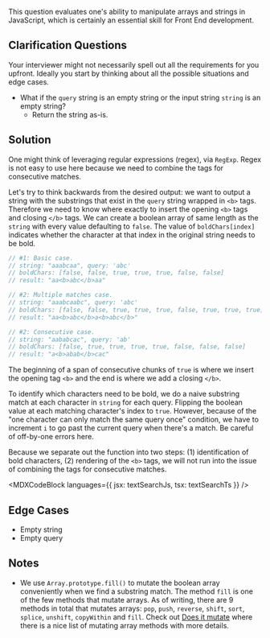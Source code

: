 

This question evaluates one's ability to manipulate arrays and strings in JavaScript, which is certainly an essential skill for Front End development.

## Clarification Questions

Your interviewer might not necessarily spell out all the requirements for you upfront. Ideally you start by thinking about all the possible situations and edge cases.

- What if the `query` string is an empty string or the input string `string` is an empty string?
  - Return the string as-is.

## Solution

One might think of leveraging regular expressions (regex), via `RegExp`. Regex is not easy to use here because we need to combine the tags for consecutive matches.

Let's try to think backwards from the desired output: we want to output a string with the substrings that exist in the `query` string wrapped in `<b>` tags. Therefore we need to know where exactly to insert the opening `<b>` tags and closing `</b>` tags. We can create a boolean array of same length as the `string` with every value defaulting to `false`. The value of `boldChars[index]` indicates whether the character at that index in the original string needs to be bold.

```js
// #1: Basic case.
// string: "aaabcaa", query: 'abc'
// boldChars: [false, false, true, true, true, false, false]
// result: "aa<b>abc</b>aa"

// #2: Multiple matches case.
// string: "aaabcaabc", query: 'abc'
// boldChars: [false, false, true, true, true, false, true, true, true]
// result: "aa<b>abc</b>a<b>abc</b>"

// #2: Consecutive case.
// string: "aababcac", query: 'ab'
// boldChars: [false, true, true, true, true, false, false, false]
// result: "a<b>abab</b>cac"
```

The beginning of a span of consecutive chunks of `true` is where we insert the opening tag `<b>` and the end is where we add a closing `</b>`.

To identify which characters need to be bold, we do a naive substring match at each character in `string` for each query. Flipping the boolean value at each matching character's index to `true`. However, because of the "one character can only match the same query once" condition, we have to increment `i` to go past the current query when there's a match. Be careful of off-by-one errors here.

Because we separate out the function into two steps: (1) identification of bold characters, (2) rendering of the `<b>` tags, we will not run into the issue of combining the tags for consecutive matches.

<MDXCodeBlock languages={{ jsx: textSearchJs, tsx: textSearchTs }} />

## Edge Cases

- Empty string
- Empty query

## Notes

- We use `Array.prototype.fill()` to mutate the boolean array conveniently when we find a substring match. The method `fill` is one of the few methods that mutate arrays. As of writing, there are 9 methods in total that mutates arrays: `pop`, `push`, `reverse`, `shift`, `sort`, `splice`, `unshift`, `copyWithin` and `fill`. Check out [Does it mutate](https://doesitmutate.xyz) where there is a nice list of mutating array methods with more details.
